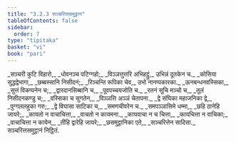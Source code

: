 ```yaml
---
title: "3.2.3 सञ्चरित्तसमुट्ठान"
tableOfContents: false
sidebar:
  order: 7
type: "tipitaka"
basket: "vi"
book: "pari"
---
```



<DynamicBreadcrumb />

<Division number="260" book="pari">

<Paragraph number="1103" type="verses" book="pari">
_सञ्चरी कुटि विहारो,_  
_धोवनञ्च पटिग्गहो;_  
_विञ्ञत्तुत्तरि अभिहट्ठुं,_  
उभिन्नं दूतकेन च._  

</Paragraph>

<Paragraph number="1104" type="verses" book="pari">
_कोसिया सुद्धद्वेभागा,_  
_छब्बस्सानि निसीदनं;_  
_रिञ्चन्ति रूपिका चेव,_  
उभो नानप्पकारका._  

</Paragraph>

<Paragraph number="1105" type="verses" book="pari">
_ऊनबन्धनवस्सिका,_  
_सुत्तं विकप्पनेन च;_  
_द्वारदानसिब्बानि च,_  
_पूवपच्चयजोति च._  

</Paragraph>

<Paragraph number="1106" type="verses" book="pari">
_रतनं सूचि मञ्चो च,_  
_तूलं निसीदनकण्डु च;_  
_वस्सिका च सुगतेन,_  
_विञ्ञत्ति अञ्ञं चेतापना._  

</Paragraph>

<Paragraph number="1107" type="verses" book="pari">
_द्वे संघिका महाजनिका द्वे,_  
_पुग्गललहुका गरु;_  
_द्वे विघासा साटिका च,_  
_समणचीवरेन च._  

</Paragraph>

<Paragraph number="1108" type="verses" book="pari">
_समपञ्ञासिमे धम्मा,_  
_छहि ठानेहि जायरे;_  
_कायतो न वाचाचित्ता,_  
_वाचतो न कायमना._  

</Paragraph>

<Paragraph number="1109" type="verses" book="pari">
_कायवाचा न च चित्ता,_  
_कायचित्ता न वाचिका;_  
_वाचाचित्ता न कायेन,_  
_तीहि द्वारेहि जायरे;_  
_छसमुट्ठानिका एते,_  
_सञ्चरित्तेन सादिसा._  


</Paragraph>
</Division>

<Paragraph number="1110" type="center" book="pari">
सञ्चरित्तसमुट्ठानं निट्ठितं.
</Paragraph>